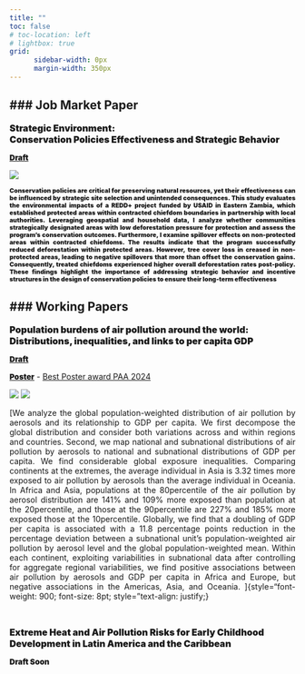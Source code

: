 ```yaml
---
title: ""
toc: false
# toc-location: left
# lightbox: true
grid:
      sidebar-width: 0px
      margin-width: 350px
---
```


### Job Market Paper
---

[Strategic Environment: 
\ 
\
Conservation Policies Effectiveness and Strategic Behavior]{style="font-weight: 900; font-size: 12pt;"}


[[Draft](papers/zambia/paper_zambia.pdf)]{style="font-weight: 900; font-size: 10pt;"}

::: {.column-margin}
![](/papers/zambia/p_15_Eastern_tree_cover_2dig.png){fig-align="center"}
:::

<div style="text-align: justify;">

[Conservation policies are critical for preserving natural resources, yet their effectiveness can be influenced by strategic site selection and unintended consequences. This study evaluates the environmental impacts of a REDD+ project funded by USAID in Eastern Zambia, which established protected areas within contracted chiefdom boundaries in partnership with local authorities. Leveraging geospatial and household data, I analyze whether communities strategically designated areas with low deforestation pressure for protection and assess the program’s conservation outcomes. Furthermore, I examine spillover effects on non-protected areas within contracted chiefdoms. The results indicate that the program successfully reduced deforestation within protected areas. However, tree cover loss in creased in non-protected areas, leading to negative spillovers that more than offset the conservation gains. Consequently, treated chiefdoms experienced higher overall deforestation rates post-policy. These findings highlight the importance of addressing strategic behavior and incentive structures in the design of conservation policies to ensure their long-term effectiveness]{style="font-weight: 900; font-size: 8pt;"}

</div>


### Working Papers
---

[Population burdens of air pollution around the world: Distributions, inequalities, and links to per capita GDP]{style="font-weight: 900; font-size: 12pt;"}


[[Draft](papers/gpp/paper_global_pollution.pdf)]{style="font-weight: 900; font-size: 10pt;"} 

[[Poster](papers/gpp/paper_global_pollution.pdf)]{style="font-weight: 900; font-size: 10pt;"} - [Best Poster award PAA 2024](https://www.populationassociation.org/paa2024/poster-winners)

::: {.column-margin}
![](/papers/gpp/paper1.png){fig-align="center"}
![](/papers/gpp/asia_dist.png){fig-align="center"}
:::

<div style="text-align: justify;">

[We analyze the global population-weighted distribution of air pollution by aerosols and its relationship to GDP per capita. We first decompose the global distribution and consider both variations across and within regions and countries. Second, we map national and subnational distributions of air pollution by aerosols to national and subnational distributions of GDP per capita. We find considerable global exposure inequalities. Comparing continents at the extremes, the average individual in Asia is 3.32 times more exposed to air pollution by aerosols than the average individual in Oceania. In Africa and Asia, populations at the 80\uth percentile of the air pollution by aerosol distribution are 141\% and 109\% more exposed than population at the 20\uth percentile, and those at the 90\uth percentile are 227\% and 185\% more exposed those at the 10\uth percentile. Globally, we find that a doubling of GDP per capita is associated with a 11.8 percentage points reduction in the percentage deviation between a subnational unit's population-weighted air pollution by aerosol level and the global population-weighted mean. Within each continent, exploiting variabilities in subnational data after controlling for aggregate regional variabilities, we find positive associations between air pollution by aerosols and GDP per capita in Africa and Europe, but negative associations in the Americas, Asia, and Oceania. ]{style="font-weight: 900; font-size: 8pt; style="text-align: justify;}

</div>

<br>

[Extreme Heat and Air Pollution Risks for Early Childhood Development in Latin America and the Caribbean]{style="font-weight: 900; font-size: 12pt;"}

[Draft Soon]{style="font-weight: 900; font-size: 10pt;"} 

<!-- [[Draft](papers/gpp/paper_global_pollution.pdf)]{style="font-weight: 900; font-size: 10pt;"}  -->


